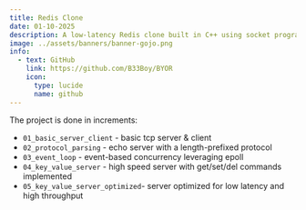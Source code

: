 ```yaml
---
title: Redis Clone
date: 01-10-2025
description: A low-latency Redis clone built in C++ using socket programming and IO multiplexing
image: ../assets/banners/banner-gojo.png
info:
  - text: GitHub
    link: https://github.com/B33Boy/BYOR
    icon:
      type: lucide
      name: github
---
```


The project is done in increments:

- `01_basic_server_client` - basic tcp server & client
- `02_protocol_parsing` - echo server with a length-prefixed protocol
- `03_event_loop` - event-based concurrency leveraging epoll
- `04_key_value_server` - high speed server with get/set/del commands implemented
- `05_key_value_server_optimized`- server optimized for low latency and high throughput

